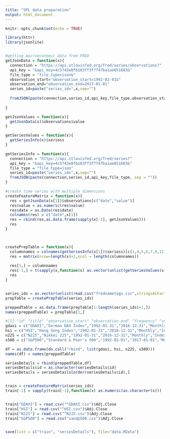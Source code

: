 ```yaml
---
title: "SPL data preparation"
output: html_document
---
```


```r
knitr::opts_chunk$set(echo = TRUE)
```


```r
library(httr)
library(jsonlite)


#getting macroeconomic data from FRED
getJsonData = function(x){
  connection = "https://api.stlouisfed.org/fred/series/observations?"
  api_key = "&api_key=4c5743e8fb183ff3f7f47ba1ae651683&"
  file_type = "file_type=json&"
  observation_start="observation_start=1992-02-01&"
  observation_end="observation_end=2017-01-01"
  series_id=paste("series_id=",x,sep="")
  
  fromJSON(paste(connection,series_id,api_key,file_type,observation_start,observation_end, sep = ""))
  
}

getJsonValues = function(x){
  getJsonData(x)$observations$value
}

getSeriesValues = function(x){
  getSeriesInfo(x)$seriess
}

getSeriesInfo = function(x){
  connection = "https://api.stlouisfed.org/fred/series?"
  api_key = "&api_key=4c5743e8fb183ff3f7f47ba1ae651683&"
  file_type = "file_type=json"
  series_id=paste("series_id=",x,sep="")
  fromJSON(paste(connection,series_id,api_key,file_type, sep = ""))
}

#create time series with multiple dimensions
createFeatureMatrix = function(x){
  res = getJsonData(x[1])$observations[c("date","value")]
  res$value = as.numeric(res$value)
  res$date = as.Date(res$date)
  colnames(res) = c("date",x[1])
  res = cbind(res,as.data.frame(sapply(x[-1], getJsonValues)))
  res
}



createPrepTable = function(x){
  columnnames = colnames(getSeriesInfo(x[1])$seriess)[c(1,4,5,6,7,9,11)]
  res = matrix(nrow=length(x)+1,ncol = length(columnnames))
  
  res[1,] = columnnames
  res[-1,] = t(sapply(x,function(x) as.vector(unlist(getSeriesValues(x)[columnnames]))))
  res
}


series_ids = as.vector(unlist(read.csv("frednametags.csv",stringsAsFactors = FALSE,header=FALSE)))
prepTable = createPrepTable(series_ids)

preppedTable = as.data.frame(prepTable[1:length(series_ids)+1,])
names(preppedTable) = prepTable[1,]

#[1] "id" "title" "observation_start" "observation_end" "frequency" "units" "seasonal_adjustment"
gdaxi = c("GDAXI","German DAX Index","1992-01-31","2016-12-31","Monthly","Index 1987 = 1000","Not Seasonally Adjusted")
hsi = c("HSI","Hang Seng Index","1992-01-31","2016-12-31","Monthly","Index 1964 = 100","Not Seasonally Adjusted")
n225 = c("N225","Nikkei 225","1992-01-31","2016-12-31","Monthly","Index Points","Not Seasonally Adjusted") 
s500 = c("S&P500","Standard & Poor's 500","1992-02-01","2017-01-01","Monthly","Index Points","Not Seasonally Adjusted") 

df = as.data.frame(do.call("rbind", list(gdaxi, hsi, n225, s500)))
names(df) = names(preppedTable)

seriesDetails = rbind(preppedTable,df)
seriesDetails$id = as.character(seriesDetails$id)
seriesDetails = seriesDetails[order(seriesDetails$id),]


train = createFeatureMatrix(series_ids)
train[-1] = sapply(train[-1],function(x) as.numeric(as.character(x)))


train["GDAXI"] = read.csv("^GDAXI.csv")$Adj.Close
train["HSI"] = read.csv("^HSI.csv")$Adj.Close
train["N225"] = read.csv("^N225.csv")$Adj.Close
train["S&P500"] = read.csv("sandp500.csv")$Adj.Close


save(list = c("train", "seriesDetails"), file="data.RData")
```

